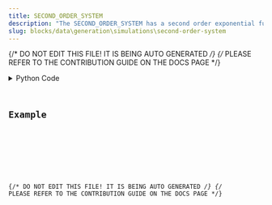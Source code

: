 ```yaml
---
title: SECOND_ORDER_SYSTEM
description: "The SECOND_ORDER_SYSTEM has a second order exponential function."
slug: blocks/data\generation\simulations\second-order-system
---
```


{/* DO NOT EDIT THIS FILE! IT IS BEING AUTO GENERATED */}
{/* PLEASE REFER TO THE CONTRIBUTION GUIDE ON THE DOCS PAGE */}


<PythonDocsDisplay docstring={docstring} />
<details>
<summary>Python Code</summary>



<Code code={pythonCode} lang="py" wrap theme="dracula" />

[Find this Flojoy Block on GitHub](https://github.com/flojoy-ai/blocks/blob/main/blocks/DATA\GENERATION\SIMULATIONS\SECOND_ORDER_SYSTEM/SECOND_ORDER_SYSTEM.py)

</details>

## Example


<GetHelpWidget />


<AppDisplay app={app} blockName="SECOND_ORDER_SYSTEM" client:visible />


<Example />

{/* DO NOT EDIT THIS FILE! IT IS BEING AUTO GENERATED */}
{/* PLEASE REFER TO THE CONTRIBUTION GUIDE ON THE DOCS PAGE */}
